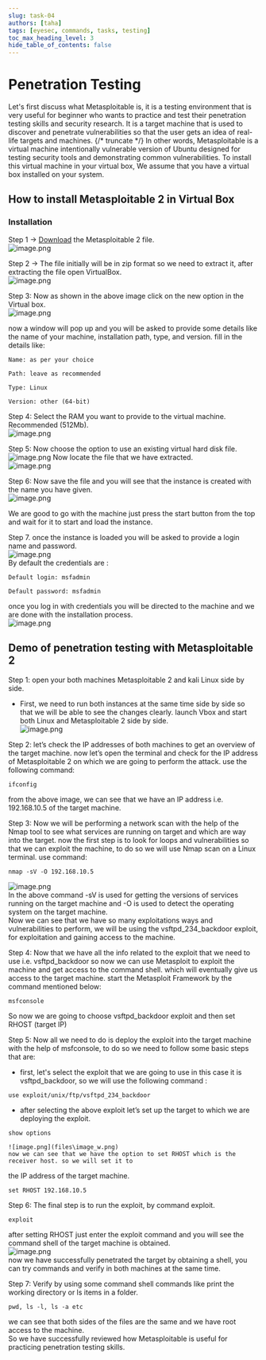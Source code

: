 ```yaml
---
slug: task-04
authors: [taha]
tags: [eyesec, commands, tasks, testing]
toc_max_heading_level: 3
hide_table_of_contents: false
---
```


# Penetration Testing
   
Let's first discuss what Metasploitable is, it is a testing environment that is very useful for beginner who wants to practice and test their penetration testing skills and security research. It is a target machine that is used to discover and penetrate vulnerabilities so that the user gets an idea of real-life targets and machines.
{/* truncate */}
In other words, Metasploitable is a virtual machine intentionally vulnerable version of Ubuntu designed for testing security tools and demonstrating common vulnerabilities.
To install this virtual machine in your virtual box, We assume that you have a virtual box installed on your system.   

## How to install Metasploitable 2 in Virtual Box   
   
### Installation   
Step 1 → <a href="https://www.vulnhub.com/entry/metasploitable-2,29/">Download</a> the Metasploitable 2 file.   
![image.png](files\image.png)    
   
Step 2 → The file initially will be in zip format so we need to extract it, after extracting the file open VirtualBox.    
![image.png](files\image_o.png)    
   
Step 3: Now as shown in the above image click on the new option in the Virtual box.   
![image.png](files\image_1.png)    
   
now a window will pop up and you will be asked to provide some details like the name of your
machine, installation path, type, and version. fill in the details like:   
```
Name: as per your choice 

Path: leave as recommended 

Type: Linux 

Version: other (64-bit)
```
   
Step 4: Select the RAM you want to provide to the virtual machine. Recommended (512Mb).   
![image.png](files\image_7.png)    
   
Step 5: Now choose the option to use an existing virtual hard disk file.   
![image.png](files\image_t.png)
Now locate the file that we have extracted.   
![image.png](files\image_3.png)    

Step 6: Now save the file and you will see that the instance is created with the name you have given.   
![image.png](files\image_a.png)    
   
We are good to go with the machine just press the start button from the top and wait for it to start
and load the instance.   
   
Step 7. once the instance is loaded you will be asked to provide a login name and password.    
![image.png](files\image_c.png)    
By default the credentials are :   
```
Default login: msfadmin 

Default password: msfadmin
```
   
once you log in with credentials you will be directed to the machine and we are done with the
installation process.   
![image.png](files\image_i.png)    
   
## Demo of penetration testing with Metasploitable 2   
   
Step 1: open your both machines Metasploitable 2 and kali Linux side by side.   
- First, we need to run both instances at the same time side by side so that we will be able to see the changes clearly. launch Vbox and start both Linux and Metasploitable 2 side by side.   
![image.png](files\image_p.png)    
   
   
Step 2: let’s check the IP addresses of both machines to get an overview of the target machine. now let’s open the terminal and check for the IP address of Metasploitable 2 on which we are going to perform the attack. use the following command:   
```bash
ifconfig
```
from the above image, we can see that we have an IP address i.e. 192.168.10.5 of the target machine.   
   
Step 3: Now we will be performing a network scan with the help of the Nmap tool to see what services
are running on target and which are way into the target. now the first step is to look for loops and vulnerabilities so that we can exploit the machine, to do so we will use Nmap scan on a Linux terminal. use command:   
```
nmap -sV -O 192.168.10.5
```
![image.png](files\image_x.png)    
In the above command -sV is used for getting the versions of services running on the target machine
and -O is used to detect the operating system on the target machine.    
Now we can see that we have so many exploitations ways and vulnerabilities to perform, we will be
using the vsftpd\_234\_backdoor exploit, for exploitation and gaining access to the machine.   
   
Step 4: Now that we have all the info related to the exploit that we need to use i.e. vsftpd\_backdoor so now we can use Metasploit to exploit the machine and get access to the command shell. which will eventually give us access to the target machine. start the Metasploit Framework by the command mentioned below:   
```
msfconsole
```
   
So now we are going to choose vsftpd\_backdoor exploit and then set RHOST (target IP)   
   
Step 5: Now all we need to do is deploy the exploit into the target machine with the help of msfconsole,
to do so we need to follow some basic steps that are:   
- first, let's select the exploit that we are going to use in this case it is vsftpd\_backdoor, so we will use
the following command :   

```
use exploit/unix/ftp/vsftpd_234_backdoor
```

- after selecting the above exploit let’s set up the target to which we are deploying the exploit.   

```
show options
```
    ![image.png](files\image_w.png)    
    now we can see that we have the option to set RHOST which is the receiver host. so we will set it to
the IP address of the target machine.   

```
set RHOST 192.168.10.5
```
   
   
Step 6: The final step is to run the exploit, by command exploit.    
```
exploit
```
   
after setting RHOST just enter the exploit command and you will see the command shell of the target machine is obtained.   
![image.png](files\image_1b.png)    
now we have successfully penetrated the target by obtaining a shell, you can try commands and verify
in both machines at the same time.   
   
Step 7: Verify by using some command shell commands like print the working directory or ls items in a folder.   
```
pwd, ls -l, ls -a etc
```
we can see that both sides of the files are the same and we have root access to the machine.   
So we have successfully reviewed how Metasploitable is useful for practicing penetration testing skills.   
   
